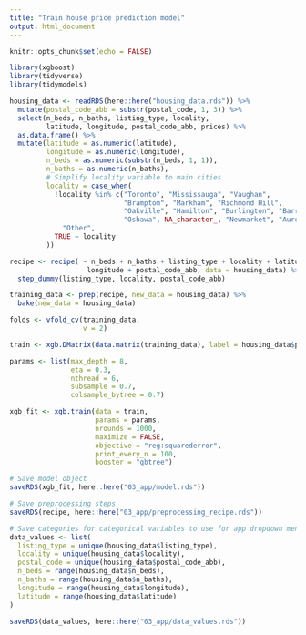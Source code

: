 ```yaml
---
title: "Train house price prediction model"
output: html_document
---
```


```r
knitr::opts_chunk$set(echo = FALSE)

```

```r
library(xgboost)
library(tidyverse)
library(tidymodels)

housing_data <- readRDS(here::here("housing_data.rds")) %>% 
  mutate(postal_code_abb = substr(postal_code, 1, 3)) %>% 
  select(n_beds, n_baths, listing_type, locality,
         latitude, longitude, postal_code_abb, prices) %>% 
  as.data.frame() %>% 
  mutate(latitude = as.numeric(latitude),
         longitude = as.numeric(longitude),
         n_beds = as.numeric(substr(n_beds, 1, 1)),
         n_baths = as.numeric(n_baths),
         # Simplify locality variable to main cities
         locality = case_when(
           !locality %in% c("Toronto", "Mississauga", "Vaughan",
                            "Bramptom", "Markham", "Richmond Hill",
                            "Oakville", "Hamilton", "Burlington", "Barrie",
                            "Oshawa", NA_character_, "Newmarket", "Aurora") ~
             "Other",
           TRUE ~ locality
         ))

recipe <- recipe( ~ n_beds + n_baths + listing_type + locality + latitude + 
                   longitude + postal_code_abb, data = housing_data) %>% 
  step_dummy(listing_type, locality, postal_code_abb)

training_data <- prep(recipe, new_data = housing_data) %>% 
  bake(new_data = housing_data)

folds <- vfold_cv(training_data,
                  v = 2)

train <- xgb.DMatrix(data.matrix(training_data), label = housing_data$prices)

params <- list(max_depth = 8,
               eta = 0.3,
               nthread = 6,
               subsample = 0.7,
               colsample_bytree = 0.7)

xgb_fit <- xgb.train(data = train,
                     params = params,
                     nrounds = 1000,
                     maximize = FALSE,
                     objective = "reg:squarederror", 
                     print_every_n = 100,
                     booster = "gbtree")

# Save model object
saveRDS(xgb_fit, here::here("03_app/model.rds"))

# Save preprocessing steps
saveRDS(recipe, here::here("03_app/preprocessing_recipe.rds"))

# Save categories for categorical variables to use for app dropdown menus
data_values <- list(
  listing_type = unique(housing_data$listing_type),
  locality = unique(housing_data$locality),
  postal_code = unique(housing_data$postal_code_abb),
  n_beds = range(housing_data$n_beds),
  n_baths = range(housing_data$n_baths),
  longitude = range(housing_data$longitude),
  latitude = range(housing_data$latitude)
)

saveRDS(data_values, here::here("03_app/data_values.rds"))

```

